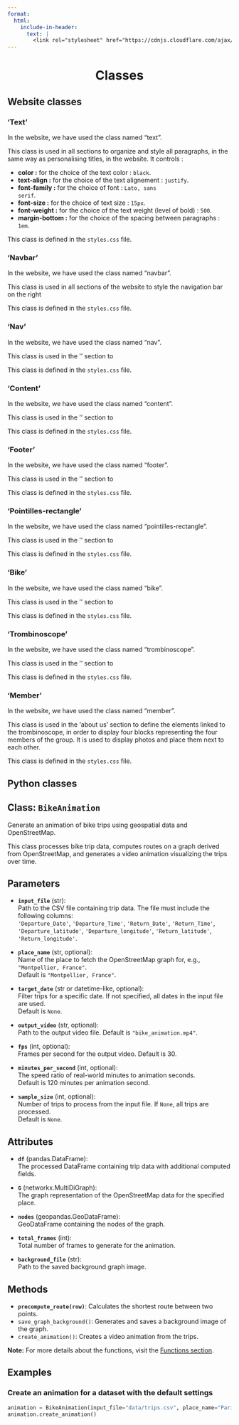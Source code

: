 ```yaml
---
format:
  html:
    include-in-header:
      text: |
        <link rel="stylesheet" href="https://cdnjs.cloudflare.com/ajax/libs/font-awesome/6.5.1/css/all.min.css">
---
```


<div style="text-align: center;">
<h1>Classes <i class="fas fa-book-open"></i></h1>
</div>

## Website classes

### 'Text'

<p class = "text"> In the website, we have used the class named "text". </p>

<p class ="text"> This class is used in all sections to organize and style all paragraphs, in the same way as personalising titles, in the website. It controls : </p> 

<ul class = "text"> 
<li><strong>color :</strong> for the choice of the text color : <code>black</code>. </li>
<li><strong>text-align :</strong> for the choice of the text alignement : <code>justify</code>. </li>
<li><strong>font-family :</strong> for the choice of font : <code>Lato, sans serif</code>. </li>
<li><strong>font-size :</strong> for the choice of text size : <code>15px</code>. </li>
<li><strong>font-weight :</strong> for the choice of the text weight (level of bold) : <code>500</code>. </li>
<li><strong>margin-bottom :</strong> for the choice of the spacing between paragraphs : <code>1em</code>. </li>
</ul>

<p class = "text"> This class is defined in the <code>styles.css</code> file. </p>

### 'Navbar'

<p class = "text"> In the website, we have used the class named "navbar". </p>

<p class = "text"> This class is used in all sections of the website to style the navigation bar on the right  </p>
 
<p class = "text"> This class is defined in the <code>styles.css</code> file. </p>

### 'Nav'

<p class = "text"> In the website, we have used the class named "nav". </p>

<p class = "text"> This class is used in the '' section to </p>
 
<p class = "text"> This class is defined in the <code>styles.css</code> file. </p>

### 'Content'

<p class = "text"> In the website, we have used the class named "content". </p>

<p class = "text"> This class is used in the '' section to </p>
 
<p class = "text"> This class is defined in the <code>styles.css</code> file. </p>

### 'Footer'

<p class = "text"> In the website, we have used the class named "footer". </p>

<p class = "text"> This class is used in the '' section to </p>
 
<p class = "text"> This class is defined in the <code>styles.css</code> file. </p>

### 'Pointilles-rectangle'

<p class = "text"> In the website, we have used the class named "pointilles-rectangle". </p>

<p class = "text"> This class is used in the '' section to </p>
 
<p class = "text"> This class is defined in the <code>styles.css</code> file. </p>

### 'Bike'

<p class = "text"> In the website, we have used the class named "bike". </p>

<p class = "text"> This class is used in the '' section to </p>
 
<p class = "text"> This class is defined in the <code>styles.css</code> file. </p>

### 'Trombinoscope'

<p class = "text"> In the website, we have used the class named "trombinoscope". </p>

<p class = "text"> This class is used in the '' section to </p>
 
<p class = "text"> This class is defined in the <code>styles.css</code> file. </p>

### 'Member'

<p class = "text"> In the website, we have used the class named "member". </p> 

<p class = "text"> This class is used in the ‘about us’ section to define the elements linked to the trombinoscope, in order to display four blocks representing the four members of the group. It is used to display photos and place them next to each other. </p>

<p class = "text"> This class is defined in the <code>styles.css</code> file. </p>

## Python classes
## Class: `BikeAnimation`

Generate an animation of bike trips using geospatial data and OpenStreetMap.

This class processes bike trip data, computes routes on a graph derived from OpenStreetMap, and generates a video animation visualizing the trips over time.

## Parameters

- **`input_file`** (str):  
  Path to the CSV file containing trip data. The file must include the following columns:  
  `'Departure_Date'`, `'Departure_Time'`, `'Return_Date'`, `'Return_Time'`,  
  `'Departure_latitude'`, `'Departure_longitude'`, `'Return_latitude'`, `'Return_longitude'`.

- **`place_name`** (str, optional):  
  Name of the place to fetch the OpenStreetMap graph for, e.g., `"Montpellier, France"`.  
  Default is `"Montpellier, France"`.

- **`target_date`** (str or datetime-like, optional):  
  Filter trips for a specific date. If not specified, all dates in the input file are used.  
  Default is `None`.

- **`output_video`** (str, optional):  
  Path to the output video file. Default is `"bike_animation.mp4"`.

- **`fps`** (int, optional):  
  Frames per second for the output video. Default is 30.

- **`minutes_per_second`** (int, optional):  
  The speed ratio of real-world minutes to animation seconds.  
  Default is 120 minutes per animation second.

- **`sample_size`** (int, optional):  
  Number of trips to process from the input file. If `None`, all trips are processed.  
  Default is `None`.

## Attributes

- **`df`** (pandas.DataFrame):  
  The processed DataFrame containing trip data with additional computed fields.

- **`G`** (networkx.MultiDiGraph):  
  The graph representation of the OpenStreetMap data for the specified place.

- **`nodes`** (geopandas.GeoDataFrame):  
  GeoDataFrame containing the nodes of the graph.

- **`total_frames`** (int):  
  Total number of frames to generate for the animation.

- **`background_file`** (str):  
  Path to the saved background graph image.

## Methods

- **`precompute_route(row)`**: Calculates the shortest route between two points.
- `save_graph_background()`: Generates and saves a background image of the graph.
- `create_animation()`: Creates a video animation from the trips.

**Note:** For more details about the functions, visit the [Functions section](#functions).

## Examples

### Create an animation for a dataset with the default settings

```python
animation = BikeAnimation(input_file="data/trips.csv", place_name="Paris, France")
animation.create_animation()
```

